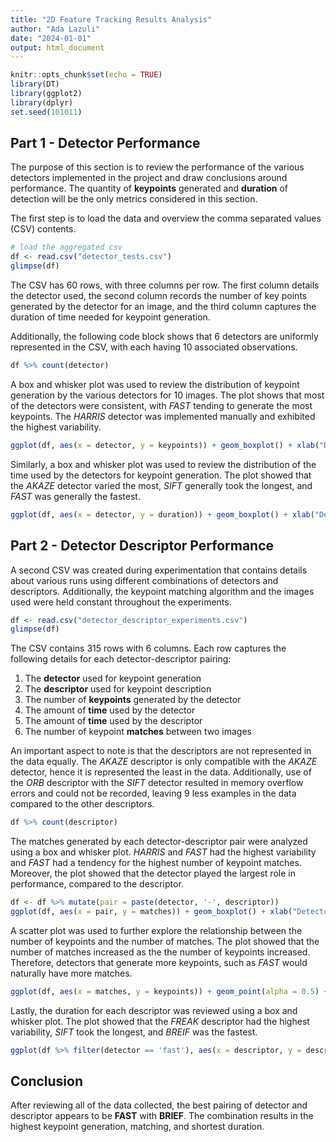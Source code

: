```yaml
---
title: "2D Feature Tracking Results Analysis"
author: "Ada Lazuli"
date: "2024-01-01"
output: html_document
---
```


```r
knitr::opts_chunk$set(echo = TRUE)
library(DT)
library(ggplot2)
library(dplyr)
set.seed(101011)
```

## Part 1 - Detector Performance

The purpose of this section is to review the performance of the various detectors implemented in the project and draw conclusions around performance. The quantity of __keypoints__ generated and __duration__ of detection will be the only metrics considered in this section.

The first step is to load the data and overview the comma separated values (CSV) contents.

```r
# load the aggregated csv
df <- read.csv("detector_tests.csv")
glimpse(df)
```

The CSV has 60 rows, with three columns per row. The first column details the detector used, the second column records the number of key points generated by the detector for an image, and the third column captures the duration of time needed for keypoint generation.

Additionally, the following code block shows that 6 detectors are uniformly represented in the CSV, with each having 10 associated observations.

```r
df %>% count(detector)
```

A box and whisker plot was used to review the distribution of keypoint generation by the various detectors for 10 images. The plot shows that most of the detectors were consistent, with _FAST_ tending to generate the most keypoints. The _HARRIS_ detector was implemented manually and exhibited the highest variability.

```r
ggplot(df, aes(x = detector, y = keypoints)) + geom_boxplot() + xlab("Detector") + ylab("Generated Keypoints") + ggtitle("Comparison Of Keypoint Generation By Detector")
```

Similarly, a box and whisker plot was used to review the distribution of the time used by the detectors for keypoint generation. The plot showed that the _AKAZE_ detector varied the most, _SIFT_ generally took the longest, and _FAST_ was generally the fastest.

```r
ggplot(df, aes(x = detector, y = duration)) + geom_boxplot() + xlab("Detector") + ylab("Time (ms)") + ggtitle("Duration of Generation By Detector")
```

## Part 2 - Detector Descriptor Performance

A second CSV was created during experimentation that contains details about various runs using different combinations of detectors and descriptors. Additionally, the keypoint matching algorithm and the images used were held constant throughout the experiments.

```r
df <- read.csv("detector_descriptor_experiments.csv")
glimpse(df)
```

The CSV contains 315 rows with 6 columns. Each row captures the following details for each detector-descriptor pairing:

1. The __detector__ used for keypoint generation
2. The __descriptor__ used for keypoint description
2. The number of __keypoints__ generated by the detector
3. The amount of __time__ used by the detector
4. The amount of __time__ used by the descriptor
5. The number of keypoint __matches__ between two images

An important aspect to note is that the descriptors are not represented in the data equally. The _AKAZE_ descriptor is only compatible with the _AKAZE_ detector, hence it is represented the least in the data. Additionally, use of the _ORB_ descriptor with the _SIFT_ detector resulted in memory overflow errors and could not be recorded, leaving 9 less examples in the data compared to the other descriptors.

```r
df %>% count(descriptor)
```

The matches generated by each detector-descriptor pair were analyzed using a box and whisker plot. _HARRIS_ and _FAST_ had the highest variability and _FAST_ had a tendency for the highest number of keypoint matches. Moreover, the plot showed that the detector played the largest role in performance, compared to the descriptor.

```r
df <- df %>% mutate(pair = paste(detector, '-', descriptor))
ggplot(df, aes(x = pair, y = matches)) + geom_boxplot() + xlab("Detector-Descriptor Pairing") + ylab("Keypoint Matches") + ggtitle("Comparison Of Keypoint Generation By Detector") + coord_flip()
```

A scatter plot was used to further explore the relationship between the number of keypoints and the number of matches. The plot showed that the number of matches increased as the the number of keypoints increased. Therefore, detectors that generate more keypoints, such as _FAST_ would naturally have more matches.

```r
ggplot(df, aes(x = matches, y = keypoints)) + geom_point(alpha = 0.5) + xlab("Matches") + ylab("Keypoints Generated") + ggtitle("Scatterplot of Keypoints and Matches") + geom_smooth(method='lm')
```

Lastly, the duration for each descriptor was reviewed using a box and whisker plot. The plot showed that the _FREAK_ descriptor had the highest variability, _SIFT_ took the longest, and _BREIF_ was the fastest.

```r
ggplot(df %>% filter(detector == 'fast'), aes(x = descriptor, y = descriptor.duration)) + geom_boxplot() + xlab("Descriptor") + ylab("Duration (ms)") + ggtitle("Comparison of Descriptor Durations With FAST") + coord_flip()
```

## Conclusion

After reviewing all of the data collected, the best pairing of detector and descriptor appears to be __FAST__ with __BRIEF__. The combination results in the highest keypoint generation, matching, and shortest duration. 

